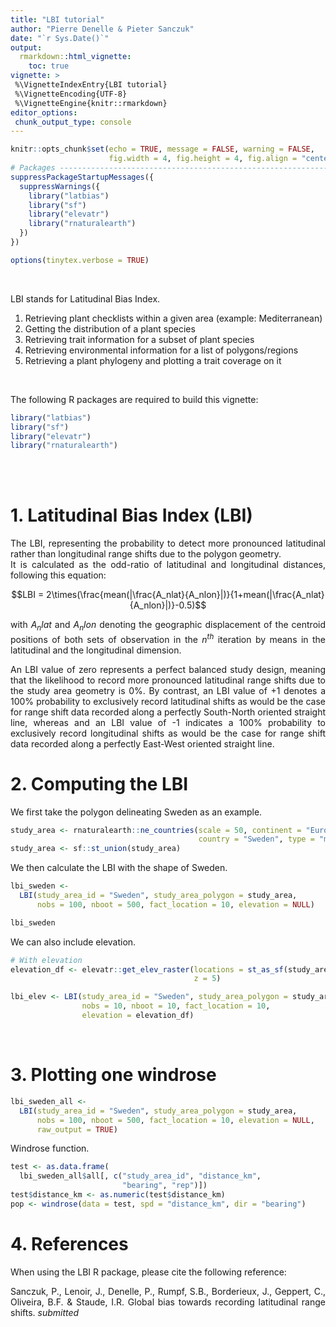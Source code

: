 ```yaml
---
title: "LBI tutorial"
author: "Pierre Denelle & Pieter Sanczuk"
date: "`r Sys.Date()`"
output: 
  rmarkdown::html_vignette:
    toc: true
vignette: >
 %\VignetteIndexEntry{LBI tutorial}
 %\VignetteEncoding{UTF-8} 
 %\VignetteEngine{knitr::rmarkdown}
editor_options: 
 chunk_output_type: console
---
```


<style>
body {
text-align: justify}
</style>

```r

knitr::opts_chunk$set(echo = TRUE, message = FALSE, warning = FALSE,
                      fig.width = 4, fig.height = 4, fig.align = "center")
# Packages --------------------------------------------------------------------
suppressPackageStartupMessages({
  suppressWarnings({
    library("latbias")
    library("sf")
    library("elevatr")
    library("rnaturalearth")
  })
})

options(tinytex.verbose = TRUE)
```

<br>

LBI stands for Latitudinal Bias Index.

1. Retrieving plant checklists within a given area (example: Mediterranean)  
2. Getting the distribution of a plant species  
3. Retrieving trait information for a subset of plant species  
4. Retrieving environmental information for a list of polygons/regions  
5. Retrieving a plant phylogeny and plotting a trait coverage on it  

<br>

The following R packages are required to build this vignette:

```r
library("latbias")
library("sf")
library("elevatr")
library("rnaturalearth")
```

<br><br>

# 1. Latitudinal Bias Index (LBI)
The LBI, representing the probability to detect more pronounced latitudinal rather than longitudinal range shifts due to the polygon geometry.  
It is calculated as the odd-ratio of latitudinal and longitudinal distances, following this equation:

$$LBI = 2\times(\frac{mean(|\frac{A_nlat}{A_nlon}|)}{1+mean(|\frac{A_nlat}{A_nlon}|)}-0.5)$$

with $A_nlat$ and $A_nlon$ denoting the geographic displacement of the centroid positions of both sets of observation in the $n^{th}$ iteration by means in the latitudinal and the longitudinal dimension.  

An LBI value of zero represents a perfect balanced study design, meaning that the likelihood to record more pronounced latitudinal range shifts due to the study area geometry is 0%. By contrast, an LBI value of +1 denotes a 100% probability to exclusively record latitudinal shifts as would be the case for range shift data recorded along a perfectly South-North oriented straight line, whereas and an LBI value of -1 indicates a 100% probability to exclusively record longitudinal shifts as would be the case for range shift data recorded along a perfectly East-West oriented straight line.

# 2. Computing the LBI

We first take the polygon delineating Sweden as an example.  

```r
study_area <- rnaturalearth::ne_countries(scale = 50, continent = "Europe",
                                          country = "Sweden", type = "map_units", returnclass = "sf")
study_area <- sf::st_union(study_area)
```

We then calculate the LBI with the shape of Sweden.  

```r
lbi_sweden <-
  LBI(study_area_id = "Sweden", study_area_polygon = study_area,
      nobs = 100, nboot = 500, fact_location = 10, elevation = NULL)

lbi_sweden
```


We can also include elevation.

```r
# With elevation
elevation_df <- elevatr::get_elev_raster(locations = st_as_sf(study_area),
                                         z = 5)

lbi_elev <- LBI(study_area_id = "Sweden", study_area_polygon = study_area,
                nobs = 10, nboot = 10, fact_location = 10,
                elevation = elevation_df)
```

<br>

# 3. Plotting one windrose

```r
lbi_sweden_all <-
  LBI(study_area_id = "Sweden", study_area_polygon = study_area,
      nobs = 100, nboot = 500, fact_location = 10, elevation = NULL,
      raw_output = TRUE)
```

Windrose function.

```r
test <- as.data.frame(
  lbi_sweden_all$all[, c("study_area_id", "distance_km",
                         "bearing", "rep")])
test$distance_km <- as.numeric(test$distance_km)
pop <- windrose(data = test, spd = "distance_km", dir = "bearing")
```

# 4. References

When using the LBI R package, please cite the following reference:  

Sanczuk, P., Lenoir, J., Denelle, P., Rumpf, S.B., Borderieux, J., Geppert, C., Oliveira, B.F. & Staude, I.R. Global bias towards recording latitudinal range shifts. *submitted* 